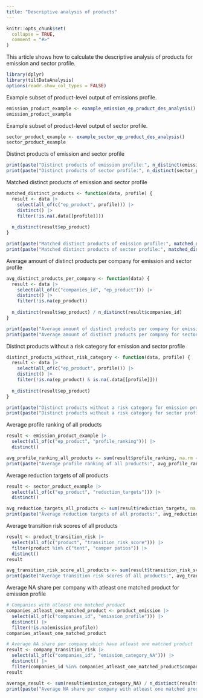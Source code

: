 ```yaml
---
title: "Descriptive analysis of products"
---
```


```r
knitr::opts_chunk$set(
  collapse = TRUE,
  comment = "#>"
)
```

This article shows how to calculate the descriptive analysis of products for 
emission and sector profile.

```r
library(dplyr)
library(tiltDataAnalysis)
options(readr.show_col_types = FALSE)
```

Example subset of product-level output of emissions profile.

```r
emission_product_example <- example_emission_ep_product_des_analysis()
emission_product_example
```

Example subset of product-level output of sector profile.

```r
sector_product_example <- example_sector_ep_product_des_analysis()
sector_product_example
```

Distinct products of emission and sector profile

```r
print(paste("Distinct products of emission profile:", n_distinct(emission_product_example$ep_product)))
print(paste("Distinct products of sector profile:", n_distinct(sector_product_example$ep_product)))
```

Matched distinct products of emission and sector profile

```r
matched_distinct_products <- function(data, profile) {
  result <- data |>
    select(all_of(c("ep_product", profile))) |>
    distinct() |>
    filter(!is.na(.data[[profile]]))
  
  n_distinct(result$ep_product)
}

print(paste("Matched distinct products of emission profile:", matched_distinct_products(emission_product_example, "emission_profile")))
print(paste("Matched distinct products of sector profile:", matched_distinct_products(sector_product_example, "sector_profile")))
```

Average amount of distinct products per company for emission and sector profile

```r
avg_distinct_products_per_company <- function(data) {
  result <- data |>
    select(all_of(c("companies_id", "ep_product"))) |>
    distinct() |>
    filter(!is.na(ep_product))
  
  n_distinct(result$ep_product) / n_distinct(result$companies_id)
}

print(paste("Average amount of distinct products per company for emission profile:", avg_distinct_products_per_company(emission_product_example)))
print(paste("Average amount of distinct products per company for sector profile:", avg_distinct_products_per_company(sector_product_example)))
```

Distinct products without a risk category for emission and sector profile

```r
distinct_products_without_risk_category <- function(data, profile) {
  result <- data |>
    select(all_of(c("ep_product", profile))) |>
    distinct() |>
    filter(!is.na(ep_product) & is.na(.data[[profile]]))
  
  n_distinct(result$ep_product)
}

print(paste("Distinct products without a risk category for emission profile:", distinct_products_without_risk_category(emission_product_example, "emission_profile")))
print(paste("Distinct products without a risk category for sector profile:", distinct_products_without_risk_category(sector_product_example, "sector_profile")))
```

Average profile ranking of all products

```r
result <- emission_product_example |>
  select(all_of(c("ep_product", "profile_ranking"))) |>
  distinct()

avg_profile_ranking_all_products <- sum(result$profile_ranking, na.rm = TRUE)/ n_distinct(result$ep_product)
print(paste("Average profile ranking of all products:", avg_profile_ranking_all_products))
```

Average reduction targets of all products

```r
result <- sector_product_example |>
  select(all_of(c("ep_product", "reduction_targets"))) |>
  distinct()

avg_reduction_targets_all_products <- sum(result$reduction_targets, na.rm = TRUE)/ n_distinct(result$ep_product)
print(paste("Average reduction targets of all products:", avg_reduction_targets_all_products))
```

Average transition risk scores of all products

```r
result <- product_transition_risk |>
  select(all_of(c("product", "transition_risk_score"))) |>
  filter(product %in% c("tent", "camper patios")) |>
  distinct()
result
```

```r
avg_transition_risk_score_all_products <- sum(result$transition_risk_score, na.rm = TRUE)/ n_distinct(result$product)
print(paste("Average transition risk scores of all products:", avg_transition_risk_score_all_products))
```

Average NA share per company with atleast one matched product for emission profile

```r
# Companies with atleast one matched product
companies_atleast_one_matched_product <- product_emission |>
  select(all_of(c("companies_id", "emission_profile"))) |>
  distinct() |>
  filter(!is.na(emission_profile))
companies_atleast_one_matched_product
```


```r
# Average NA share per company which have atleast one matched product
result <- company_transition_risk |>
  select(all_of(c("companies_id", "emission_category_NA"))) |>
  distinct() |>
  filter(companies_id %in% companies_atleast_one_matched_product$companies_id)
result
```


```r
average_result <- sum(result$emission_category_NA) / n_distinct(result$companies_id)
print(paste("Average NA share per company with atleast one matched product for emission profile:", average_result))
```
